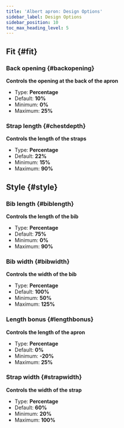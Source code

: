 ```yaml
---
title: 'Albert apron: Design Options'
sidebar_label: Design Options
sidebar_position: 10
toc_max_heading_level: 5
---
```



## Fit {#fit}

### Back opening {#backopening}

**Controls the opening at the back of the apron**

- Type: **Percentage**
- Default: **10%**
- Minimum: **0%**
- Maximum: **25%**

<Backopening />

### Strap length {#chestdepth}

**Controls the length of the straps**

- Type: **Percentage**
- Default: **22%**
- Minimum: **15%**
- Maximum: **90%**

<Chestdepth />

## Style {#style}

### Bib length {#biblength}

**Controls the length of the bib**

- Type: **Percentage**
- Default: **75%**
- Minimum: **0%**
- Maximum: **90%**

<Biblength />

### Bib width {#bibwidth}

**Controls the width of the bib**

- Type: **Percentage**
- Default: **100%**
- Minimum: **50%**
- Maximum: **125%**

<Bibwidth />

### Length bonus {#lengthbonus}

**Controls the length of the apron**

- Type: **Percentage**
- Default: **0%**
- Minimum: **-20%**
- Maximum: **25%**

<Lengthbonus />

### Strap width {#strapwidth}

**Controls the width of the strap**

- Type: **Percentage**
- Default: **60%**
- Minimum: **20%**
- Maximum: **100%**

<Strapwidth />
